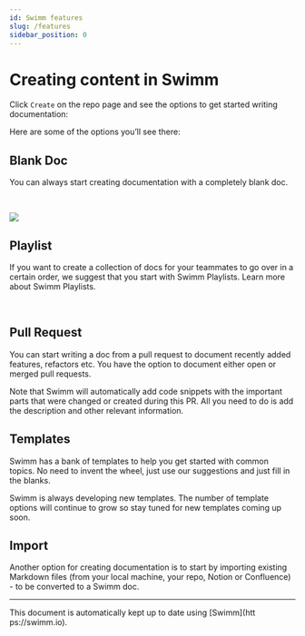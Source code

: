```yaml
---
id: Swimm features
slug: /features
sidebar_position: 0
---
```



# Creating content in Swimm

Click `Create` on the repo page and see the options to get started writing documentation:

Here are some of the options you’ll see there:

## **Blank Doc**

You can always start creating documentation with a completely blank doc.

<br />

![](../../static/img/create_first_doc_n_1.png)

## **Playlist**

If you want to create a collection of docs for your teammates to go over in a certain order, we suggest that you start with Swimm Playlists. Learn more about <Link href="https://docs.swimm.io/Features/Swimm-Playlists"> Swimm Playlists.</Link>

<br />

<!-- vale Swimm.WordList = NO -->

## **Pull Request**

<!-- vale Swimm.WordList = YES -->

You can start writing a doc from a pull request to document recently added features, refactors etc. You have the option to document either open or merged pull requests.

Note that Swimm will automatically add code snippets with the important parts that were changed or created during this PR. All you need to do is add the description and other relevant information.

## **Templates**

Swimm has a <Link href="https://swimm.io/blog/how-to-use-swimm-templates/"> bank of templates</Link> to help you get started with common topics. No need to invent the wheel, just use our suggestions and just fill in the blanks.

Swimm is always developing new templates. The number of template options will continue to grow so stay tuned for new templates coming up soon.

## **Import**

Another option for creating documentation is to start by importing existing Markdown files (from your local machine, your repo, Notion or Confluence) - to be converted to a Swimm doc.

---

This document is automatically kept up to date using [Swimm](htt
ps://swimm.io).
